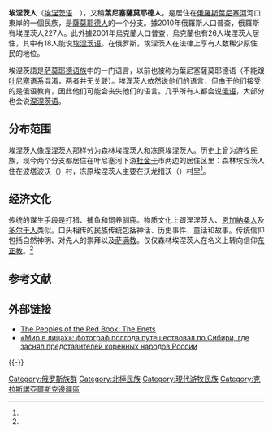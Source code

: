 {{Infobox ethnic group
| group        = 埃涅茨人<br/>{{lang|enh|эньчо}}
| image        = [[File:No-nb_bldsa_3f069_Nenets_people_selling_sturgeon.jpg|250px]]
| image_caption= 埃涅茨人卖鲟鱼给前来的探险者（摄于1913年）
| population   = 约260人
| region1      = {{RUS}}
| pop1         = 227（2010年）
| ref1         = <ref name="этнорф2010"/>
| region2      = {{UKR}}
| pop2         = 26（2001年）
| ref2         = <ref name="census_2001"/>
| languages    = [[埃涅茨語|埃涅茨語]]、[[俄语|俄语]]
| religions    = [[萨满教|萨满教]]、[[俄罗斯正教会|俄罗斯正教会]]
| related      = 其他[[萨莫耶德人|萨莫耶德人]]
| footnotes    = 
}}
'''埃涅茨人'''（[[埃涅茨语|埃涅茨语]]：{{lang|enh|эньчо}}），又稱'''葉尼塞薩莫耶德人'''，是居住在[[俄羅斯|俄羅斯]][[葉尼塞河|葉尼塞河]]河口東岸的一個民族，是[[薩莫耶德人|薩莫耶德人]]的一个分支。據2010年俄羅斯人口普查，俄羅斯有埃涅茨人227人。此外據2001年烏克蘭人口普查，烏克蘭也有26人埃涅茨人居住，其中有18人能说[[埃涅茨语|埃涅茨语]]。在俄罗斯，埃涅茨人在法律上享有人数稀少原住民的地位。

埃涅茨語是[[萨莫耶德语族|萨莫耶德语族]]中的一门语言，以前也被称为葉尼塞薩莫耶德语（不能跟[[叶尼塞语系|叶尼塞语系]]混淆，两者并无关联）。埃涅茨人依然说他们的语言，但由于他们接受的是俄语教育，因此他们可能会丧失他们的语言。几乎所有人都会说[[俄语|俄语]]，大部分也会说[[涅涅茨语|涅涅茨语]]。

== 分布范围 ==
埃涅茨人像[[涅涅茨人|涅涅茨人]]那样分为森林埃涅茨人和冻原埃涅茨人。历史上曾为游牧民族，现今两个分支都居住在叶尼塞河下游[[杜金卡|杜金卡]]市两边的居住区里：森林埃涅茨人住在波塔波沃（{{lang|ru|Потапово}}）村，冻原埃涅茨人主要在沃龙措沃（{{lang|ru|Воронцово}}）村里<ref name="Academia"/>。

== 经济文化 ==
传统的谋生手段是打猎、捕鱼和饲养驯鹿。物质文化上跟涅涅茨人、[[恩加納桑人|恩加納桑人]]及[[多尔干人|多尔干人]]类似。口头相传的民族传统包括神话、历史事件、童话和故事。传统信仰包括自然神明、对先人的崇拜以及[[萨满教|萨满教]]。仅仅森林埃涅茨人在名义上转向信仰[[俄罗斯正教会|东正教]]。<ref name="Narody421"/>

== 参考文献 ==
{{Reflist|30em|refs=
<ref name="этнорф2010">{{Cite web |url=http://www.gks.ru/free_doc/new_site/population/demo/per-itog/tab5.xls |title=Всероссийская перепись населения 2010. Национальный состав населения РФ 2010 |accessdate=2020-08-19 |archive-date=2020-05-25 |archive-url=https://web.archive.org/web/20200525185852/https://www.gks.ru/free_doc/new_site/population/demo/per-itog/tab5.xls |dead-url=no }}</ref>

<ref name="census_2001">{{cite web|url=http://2001.ukrcensus.gov.ua/rus/results/nationality_population/|title=Всеукраїнський перепис населення 2001. Русская версия. Результаты. Национальность и родной язык|archiveurl=https://www.webcitation.org/6171e8TFd?url=http://2001.ukrcensus.gov.ua/rus/results/nationality_population/|archivedate=2011-08-21|accessdate=2020-08-19|dead-url=no}}</ref>

<ref name="Academia">{{Cite book | title = Krasnaja kniga jazykov narodov Rossii: Entsiklopeditšeski slovar-spravotšnik | location = Moskva | publisher = Academia | date = 1994 | pages = p. 72 | ISBN = 5-87444-018-6}}</ref>

<ref name="Narody421">{{Cite book | title = Narody Rossii: entsiklopedija | location = Moskva | publisher = Bolšaja Rossijskaja entsiklopedija | date = 1994 | pages = p. 421 | ISBN = 5-85270-082-7}}</ref>
}}

== 外部链接 ==
{{commonscat|Enets people}}
* [http://www.eki.ee/books/redbook/enets.shtml The Peoples of the Red Book: The Enets]{{Wayback|url=http://www.eki.ee/books/redbook/enets.shtml |date=20110804214431 }} {{en}}
*[https://twizz.ru/mir-licax-fotograf-polgoda-puteshestvoval-sibiri-338025/?fbclid=IwAR3_iBxNRtcocVRqmVaQ15poIVoz3TVZ9dmCEePTlg8BfHSslRMJKyo25W0 «Мир в лицах»: фотограф полгода путешествовал по Сибири, где заснял представителей коренных народов России] {{Wayback|url=https://twizz.ru/mir-licax-fotograf-polgoda-puteshestvoval-sibiri-338025/?fbclid=IwAR3_iBxNRtcocVRqmVaQ15poIVoz3TVZ9dmCEePTlg8BfHSslRMJKyo25W0 |date=20220116053321 }}
{{-}}
{{Uralic peoples|state=collapsed}}
{{俄羅斯民族|stste=collapsed}}

[[Category:俄罗斯族群|Category:俄罗斯族群]]
[[Category:北極民族|Category:北極民族]]
[[Category:現代游牧民族|Category:現代游牧民族]]
[[Category:克拉斯諾亞爾斯克邊疆區|Category:克拉斯諾亞爾斯克邊疆區]]